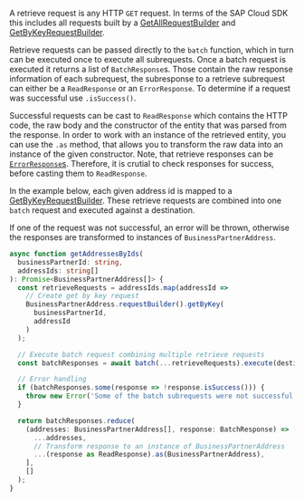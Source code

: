 A retrieve request is any HTTP `GET` request.
In terms of the SAP Cloud SDK this includes all requests built by a [GetAllRequestBuilder](#getall-request-builder) and [GetByKeyRequestBuilder](#getbykey-request-builder).

Retrieve requests can be passed directly to the `batch` function, which in turn can be executed once to execute all subrequests.
Once a batch request is executed it returns a list of `BatchResponse`s.
Those contain the raw response information of each subrequest, the subresponse to a retrieve subrequest can either be a `ReadResponse` or an `ErrorResponse`.
To determine if a request was successful use `.isSuccess()`.

Successful requests can be cast to `ReadResponse` which contains the HTTP code, the raw body and the constructor of the entity that was parsed from the response.
In order to work with an instance of the retrieved entity, you can use the `.as` method, that allows you to transform the raw data into an instance of the given constructor.
Note, that retrieve responses can be [`ErrorResponse`s](#error-handling).
Therefore, it is crutial to check responses for success, before casting them to `ReadResponse`.

In the example below, each given address id is mapped to a [GetByKeyRequestBuilder](#getbykey-request-builder).
These retrieve requests are combined into one `batch` request and executed against a destination.

If one of the request was not successful, an error will be thrown, otherwise the responses are transformed to instances of `BusinessPartnerAddress`.

```ts
async function getAddressesByIds(
  businessPartnerId: string,
  addressIds: string[]
): Promise<BusinessPartnerAddress[]> {
  const retrieveRequests = addressIds.map(addressId =>
    // Create get by key request
    BusinessPartnerAddress.requestBuilder().getByKey(
      businessPartnerId,
      addressId
    )
  );

  // Execute batch request combining multiple retrieve requests
  const batchResponses = await batch(...retrieveRequests).execute(destination);

  // Error handling
  if (batchResponses.some(response => !response.isSuccess())) {
    throw new Error('Some of the batch subrequests were not successful.');
  }

  return batchResponses.reduce(
    (addresses: BusinessPartnerAddress[], response: BatchResponse) => [
      ...addresses,
      // Transform response to an instance of BusinessPartnerAddress
      ...(response as ReadResponse).as(BusinessPartnerAddress),
    ],
    []
  );
}
```
